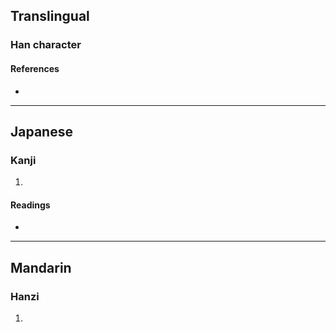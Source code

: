 {{character info/new}}
==Translingual==

===Han character===
{{Han char|rn=30|rad=口|as=05|sn=8|four=|canj=RMMF|ids=⿰口示}}

====References====
* {{Han ref|kx=0182.010|dkj=03442|dj=0401.010|hdz=10597.080|uh=5469|ud=21609}}

----

==Japanese==

===Kanji===
{{ja-kanji|grade=|rs=口05}}

# {{defn|lang=ja|sort=口05}}

====Readings====
* {{ja-readings|on=[[し]] (shi)|kun=[[たしなむ]] (tashinamu), [[このむ]] (konomu)}}

----

==Mandarin==

===Hanzi===
{{cmn-hanzi|pin=[[shì]] ([[shi4]])|wg=shih<sup>4</sup>}}

# {{defn|lang=cmn|sort=口05}}